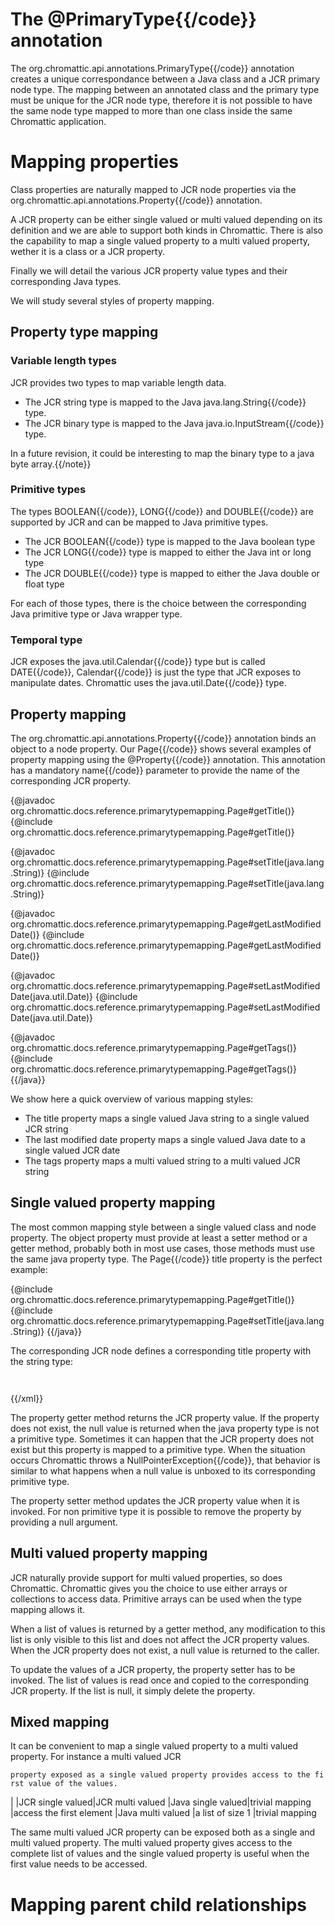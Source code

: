 = The {{code}}@PrimaryType{{/code}} annotation =

The {{code}}org.chromattic.api.annotations.PrimaryType{{/code}} annotation creates a unique correspondance between
a Java class and a JCR primary node type. The mapping between an annotated class and the primary type must be unique for
the JCR node type, therefore it is not possible to have the same node type mapped to more than one class inside the same
Chromattic application.

= Mapping properties =

Class properties are naturally mapped to JCR node properties via the {{code}}org.chromattic.api.annotations.Property{{/code}}
annotation.

A JCR property can be either single valued or multi valued depending on its definition and we are able to support
both kinds in Chromattic. There is also the capability to map a single valued property to a multi valued property, wether
it is a class or a JCR property.

Finally we will detail the various JCR property value types and their corresponding Java types.

We will study several styles of property mapping.

== Property type mapping ==

=== Variable length types ===

JCR provides two types to map variable length data.

* The JCR string type is mapped to the Java {{code}}java.lang.String{{/code}} type.
* The JCR binary type is mapped to the Java {{code}}java.io.InputStream{{/code}} type.

{{note}}In a future revision, it could be interesting to map the binary type to a java byte array.{{/note}}

=== Primitive types ===

The types {{code}}BOOLEAN{{/code}}, {{code}}LONG{{/code}} and {{code}}DOUBLE{{/code}} are supported by JCR
and can be mapped to Java primitive types.

* The JCR {{code}}BOOLEAN{{/code}} type is mapped to the Java boolean type
* The JCR {{code}}LONG{{/code}} type is mapped to either the Java int or long type
* The JCR {{code}}DOUBLE{{/code}} type is mapped to either the Java double or float type

For each of those types, there is the choice between the corresponding Java primitive type or Java wrapper type.

=== Temporal type ===

JCR exposes the {{code}}java.util.Calendar{{/code}} type but is called {{code}}DATE{{/code}}, {{code}}Calendar{{/code}} is just the
type that JCR exposes to manipulate dates. Chromattic uses the {{code}}java.util.Date{{/code}} type.

== Property mapping ==

The {{code}}org.chromattic.api.annotations.Property{{/code}} annotation binds an object to a node property. Our
{{code}}Page{{/code}} shows several examples of property mapping using the {{code}}@Property{{/code}} annotation.
This annotation has a mandatory {{code}}name{{/code}} parameter to provide the name of the corresponding JCR
property. 

{{java}}
{@javadoc org.chromattic.docs.reference.primarytypemapping.Page#getTitle()}
{@include org.chromattic.docs.reference.primarytypemapping.Page#getTitle()}

{@javadoc org.chromattic.docs.reference.primarytypemapping.Page#setTitle(java.lang.String)}
{@include org.chromattic.docs.reference.primarytypemapping.Page#setTitle(java.lang.String)}

{@javadoc org.chromattic.docs.reference.primarytypemapping.Page#getLastModifiedDate()}
{@include org.chromattic.docs.reference.primarytypemapping.Page#getLastModifiedDate()}

{@javadoc org.chromattic.docs.reference.primarytypemapping.Page#setLastModifiedDate(java.util.Date)}
{@include org.chromattic.docs.reference.primarytypemapping.Page#setLastModifiedDate(java.util.Date)}

{@javadoc org.chromattic.docs.reference.primarytypemapping.Page#getTags()}
{@include org.chromattic.docs.reference.primarytypemapping.Page#getTags()}
{{/java}}

We show here a quick overview of various mapping styles:

* The title property maps a single valued Java string to a single valued JCR string
* The last modified date property maps a single valued Java date to a single valued JCR date
* The tags property maps a multi valued string to a multi valued JCR string

== Single valued property mapping ==

The most common mapping style between a single valued class and node property. The object property must
provide at least a setter method or a getter method, probably both in most use cases, those methods must
use the same java property type. The {{code}}Page{{/code}} title property is the perfect example:

{{java}}
{@include org.chromattic.docs.reference.primarytypemapping.Page#getTitle()}
{@include org.chromattic.docs.reference.primarytypemapping.Page#setTitle(java.lang.String)}
{{/java}}

The corresponding JCR node defines a corresponding title property with the string type:

{{xml indent=2}}
<propertyDefinition name="title" requiredType="STRING" autoCreated="false" mandatory="false" onParentVersion="COPY"
protected="false" multiple="false">
  <valueConstraints />
</propertyDefinition>
{{/xml}}

The property getter method returns the JCR property value. If the property does not exist, the null value is returned
when the java property type is not a primitive type. Sometimes it can happen that the JCR property does not exist
but this property is mapped to a primitive type. When the situation occurs Chromattic throws a {{code}}NullPointerException{{/code}},
that behavior is similar to what happens when a null value is unboxed to its corresponding primitive type.

The property setter method updates the JCR property value when it is invoked. For non primitive type it is possible to
remove the property by providing a null argument.

== Multi valued property mapping ==

JCR naturally provide support for multi valued properties, so does Chromattic. Chromattic gives you the choice
to use either arrays or collections to access data. Primitive arrays can be used when the type mapping allows it.

When a list of values is returned by a getter method, any modification to this list is only visible to this list and
does not affect the JCR property values. When the JCR property does not exist, a null value is returned to the caller.

To update the values of a JCR property, the property setter has to be invoked. The list of values is read once and
copied to the corresponding JCR property. If the list is null, it simply delete the property.

== Mixed mapping ==

It can be convenient to map a single valued property to a multi valued property. For instance a multi valued JCR
 property exposed as a single valued property provides access to the first value of the values.

|                  |JCR single valued|JCR multi valued
|Java single valued|trivial mapping  |access the first element
|Java multi valued |a list of size 1 |trivial mapping

The same multi valued JCR property can be exposed both as a single and multi valued property. The multi valued property
gives access to the complete list of values and the single valued property is useful when the first value needs to be
accessed.

= Mapping parent child relationships =